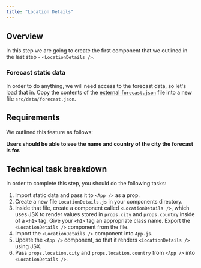 ```yaml
---
title: "Location Details"
---
```


## Overview

In this step we are going to create the first component that we outlined in the last step - `<LocationDetails />`.

### Forecast static data
In order to do anything, we will need access to the forecast data, so let's load that in. Copy the contents of the [external `forecast.json`](https://firebasestorage.googleapis.com/v0/b/avocado-on-toast.appspot.com/o/course%2Fweather%2Fforecast.json?alt=media&token=48bb1974-00eb-49db-bdf0-08cb1f94bd3f) file into a new file `src/data/forecast.json`.

## Requirements

We outlined this feature as follows:

**Users should be able to see the name and country of the city the forecast is for.**

## Technical task breakdown

In order to complete this step, you should do the following tasks:

1. Import static data and pass it to `<App />` as a prop.
2. Create a new file `LocationDetails.js` in your components directory.
3. Inside that file, create a component called `<LocationDetails />`, which uses JSX to render values stored in `props.city` and `props.country` inside of a `<h1>` tag. Give your `<h1>` tag an appropriate class name. Export the `<LocationDetails />` component from the file.
4. Import the `<LocationDetails />` component into `App.js`.
5. Update the `<App />` component, so that it renders `<LocationDetails />` using JSX.
6. Pass `props.location.city` and `props.location.country` from `<App />` into `<LocationDetails />`.

